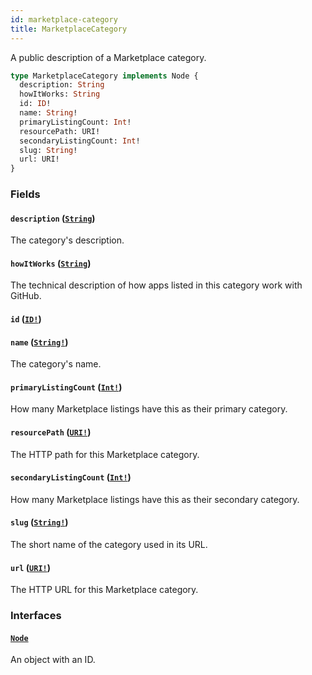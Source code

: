 ```yaml
---
id: marketplace-category
title: MarketplaceCategory
---
```


A public description of a Marketplace category.

```graphql
type MarketplaceCategory implements Node {
  description: String
  howItWorks: String
  id: ID!
  name: String!
  primaryListingCount: Int!
  resourcePath: URI!
  secondaryListingCount: Int!
  slug: String!
  url: URI!
}
```

### Fields

#### `description` ([`String`](/docs/api/scalars/string))

The category's description.

#### `howItWorks` ([`String`](/docs/api/scalars/string))

The technical description of how apps listed in this category work with GitHub.

#### `id` ([`ID!`](/docs/api/scalars/id))

#### `name` ([`String!`](/docs/api/scalars/string))

The category's name.

#### `primaryListingCount` ([`Int!`](/docs/api/scalars/int))

How many Marketplace listings have this as their primary category.

#### `resourcePath` ([`URI!`](/docs/api/scalars/uri))

The HTTP path for this Marketplace category.

#### `secondaryListingCount` ([`Int!`](/docs/api/scalars/int))

How many Marketplace listings have this as their secondary category.

#### `slug` ([`String!`](/docs/api/scalars/string))

The short name of the category used in its URL.

#### `url` ([`URI!`](/docs/api/scalars/uri))

The HTTP URL for this Marketplace category.

### Interfaces

#### [`Node`](/docs/api/interfaces/node)

An object with an ID.
